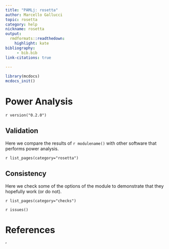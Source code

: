 ```yaml
---
title: "PAMLj: rosetta"
author: Marcello Gallucci
topic: rosetta
category: help
nickname: rosetta
output:
  rmdformats::readthedown:
    highlight: kate
bibliography: 
     - bib.bib
link-citations: true
        
---
```



```r
library(mcdocs)
mcdocs_init()
```

#  Power Analysis

`r version("0.2.0")` 

## Validation

Here we compare the results of `r modulename()` with other software that performs power analysis. 

`r list_pages(category="rosetta")`

## Consistency

Here we check some of the options of the module to demonstrate that they hopefully work (or do not). 

`r list_pages(category="checks")`


`r issues()`

# References
'